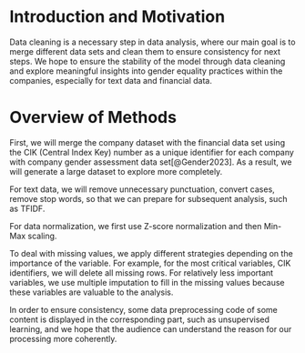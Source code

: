 # Introduction and Motivation

Data cleaning is a necessary step in data analysis, where our main goal is to merge different data sets and clean them to ensure consistency for next steps. We hope to ensure the stability of the model through data cleaning and explore meaningful insights into gender equality practices within the companies, especially for text data and financial data.

# Overview of Methods

First,  we will merge the company dataset with the financial data set using the CIK (Central Index Key) number as a unique identifier for each company with company gender assessment data set[@Gender2023]. As a result, we will generate a large dataset to explore more completely.

For text data, we will remove unnecessary punctuation, convert cases, remove stop words, so that we can prepare for subsequent analysis, such as TFIDF.

For data normalization, we first use Z-score normalization and then Min-Max scaling.

To deal with missing values, we apply different strategies depending on the importance of the variable. For example, for the most critical variables, CIK identifiers, we will delete all missing rows. For relatively less important variables, we use multiple imputation to fill in the missing values because these variables are valuable to the analysis.

In order to ensure consistency, some data preprocessing code of some content is displayed in the corresponding part, such as unsupervised learning, and we hope that the audience can understand the reason for our processing more coherently.
 